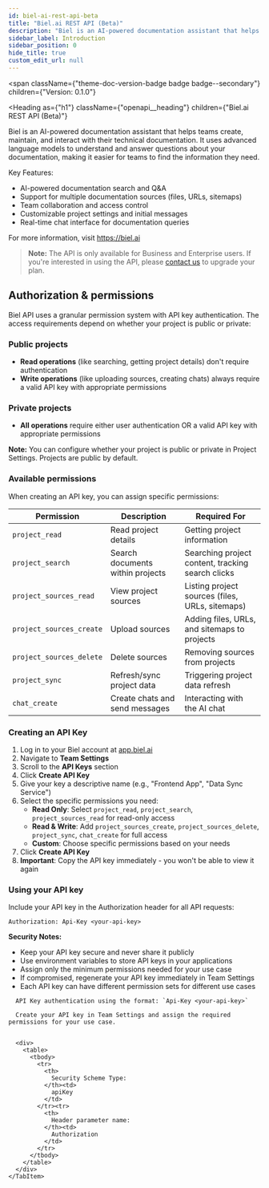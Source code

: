 ```yaml
---
id: biel-ai-rest-api-beta
title: "Biel.ai REST API (Beta)"
description: "Biel is an AI-powered documentation assistant that helps teams create, maintain, and interact with their technical documentation."
sidebar_label: Introduction
sidebar_position: 0
hide_title: true
custom_edit_url: null
---
```



<span
  className={"theme-doc-version-badge badge badge--secondary"}
  children={"Version: 0.1.0"}
>
</span>

<Heading
  as={"h1"}
  className={"openapi__heading"}
  children={"Biel.ai REST API (Beta)"}
>
</Heading>



Biel is an AI-powered documentation assistant that helps teams create, maintain, and interact with their technical documentation. 
It uses advanced language models to understand and answer questions about your documentation, making it easier for teams to find the information they need.

Key Features:
- AI-powered documentation search and Q&A
- Support for multiple documentation sources (files, URLs, sitemaps)
- Team collaboration and access control
- Customizable project settings and initial messages
- Real-time chat interface for documentation queries

For more information, visit https://biel.ai

> **Note:** The API is only available for Business and Enterprise users. If you're interested in using the API, please [contact us](https://biel.ai/contact) to upgrade your plan.

## Authorization & permissions

Biel API uses a granular permission system with API key authentication. The access requirements depend on whether your project is public or private:

### Public projects
- **Read operations** (like searching, getting project details) don't require authentication
- **Write operations** (like uploading sources, creating chats) always require a valid API key with appropriate permissions

### Private projects  
- **All operations** require either user authentication OR a valid API key with appropriate permissions

**Note:** You can configure whether your project is public or private in Project Settings. Projects are public by default.

### Available permissions

When creating an API key, you can assign specific permissions:

| Permission | Description | Required For |
|------------|-------------|--------------|
| `project_read` | Read project details | Getting project information |
| `project_search` | Search documents within projects | Searching project content, tracking search clicks |
| `project_sources_read` | View project sources | Listing project sources (files, URLs, sitemaps) |
| `project_sources_create` | Upload sources | Adding files, URLs, and sitemaps to projects |
| `project_sources_delete` | Delete sources | Removing sources from projects |
| `project_sync` | Refresh/sync project data | Triggering project data refresh |
| `chat_create` | Create chats and send messages | Interacting with the AI chat |

### Creating an API Key

1. Log in to your Biel account at [app.biel.ai](https://app.biel.ai)
2. Navigate to **Team Settings**
3. Scroll to the **API Keys** section
4. Click **Create API Key**
5. Give your key a descriptive name (e.g., "Frontend App", "Data Sync Service")
6. Select the specific permissions you need:
   - **Read Only**: Select `project_read`, `project_search`, `project_sources_read` for read-only access
   - **Read & Write**: Add `project_sources_create`, `project_sources_delete`, `project_sync`, `chat_create` for full access
   - **Custom**: Choose specific permissions based on your needs
7. Click **Create API Key**
8. **Important**: Copy the API key immediately - you won't be able to view it again

### Using your API key

Include your API key in the Authorization header for all API requests:
```
Authorization: Api-Key <your-api-key>
```

**Security Notes:**
- Keep your API key secure and never share it publicly
- Use environment variables to store API keys in your applications
- Assign only the minimum permissions needed for your use case
- If compromised, regenerate your API key immediately in Team Settings
- Each API key can have different permission sets for different use cases


<div
  style={{"marginBottom":"2rem"}}
>
  <Heading
    id={"authentication"}
    as={"h2"}
    className={"openapi-tabs__heading"}
    children={"Authentication"}
  >
  </Heading><SchemaTabs
    className={"openapi-tabs__security-schemes"}
  >
    <TabItem
      label={"API Key: ApiKeyAuth"}
      value={"ApiKeyAuth"}
    >
      
      
      API Key authentication using the format: `Api-Key <your-api-key>`
      
      Create your API key in Team Settings and assign the required permissions for your use case.
      
      
      <div>
        <table>
          <tbody>
            <tr>
              <th>
                Security Scheme Type:
              </th><td>
                apiKey
              </td>
            </tr><tr>
              <th>
                Header parameter name:
              </th><td>
                Authorization
              </td>
            </tr>
          </tbody>
        </table>
      </div>
    </TabItem>
  </SchemaTabs>
</div>
      